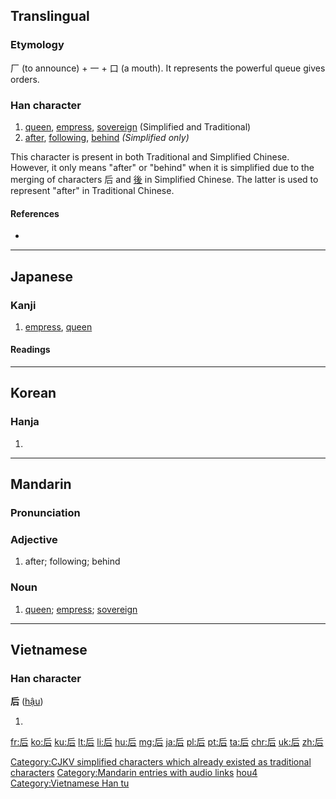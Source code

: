 {{also|後}}
==Translingual==
{{stroke order|type=animate}}

===Etymology===
厂 (to announce) + 一 + 口 (a mouth). It represents the powerful queue gives orders.

===Han character===
{{Han char|rn=30|rad=口|as=03|sn=6|four=7226<sub>1</sub>|canj=竹一口 (HMR)|ids=⿸[[𠂋]][[口]]}}

# [[queen]], [[empress]], [[sovereign]] (Simplified and Traditional)
# [[after]], [[following]], [[behind]] ''(Simplified only)''

This character is present in both Traditional and Simplified Chinese. However, it only means "after" or "behind" when it is simplified due to the merging of characters 后 and [[後]] in Simplified Chinese. The latter is used to represent "after" in Traditional Chinese.

====References====
* {{Han ref|kx=0176.010|dkj=03298|dj=0393.010|hdz=10580.010|uh=540E|ud=21518|bh=A65A|bd=42586}}

----

==Japanese==

===Kanji===
{{ja-kanji|grade=6|rs=口03}}

# [[empress]], [[queen]]

====Readings====
{{ja-readings
|on=[[こう]] (kō), [[ご]] (go)
|kun=[[きみ]] (kimi), [[きさき]] (kisaki), [[きさい]] (kisai)
}}

----

==Korean==

===Hanja===
{{ko-hanja|hangeul=후|rv=hu|mr=hu|y=hwu}}

# {{defn|lang=ko|sort=口03}}

----

==Mandarin==

===Pronunciation===
{{Pinyin-IPA|[[hòu]] ([[hou4]])|a=zh-hòu.ogg}}

===Adjective===
{{cmn-adj|s|pin=[[hòu]] ([[hou4]])|pint=hou4|tra=後|sim=后}}

# after; following; behind

===Noun===
{{cmn-noun|ts|pin=[[hòu]] ([[hou4]])|pint=hou4}}

# [[queen]]; [[empress]]; [[sovereign]]

[[Category:CJKV simplified characters which already existed as traditional characters]]
[[Category:Mandarin entries with audio links]]
[[Category:Beginning Mandarin|hou4]]

----

==Vietnamese==

===Han character===
'''后''' ([[hậu]])

# {{defn|lang=vi}}

[[Category:Vietnamese Han tu]]

[[fr:后]]
[[ko:后]]
[[ku:后]]
[[lt:后]]
[[li:后]]
[[hu:后]]
[[mg:后]]
[[ja:后]]
[[pl:后]]
[[pt:后]]
[[ta:后]]
[[chr:后]]
[[uk:后]]
[[zh:后]]